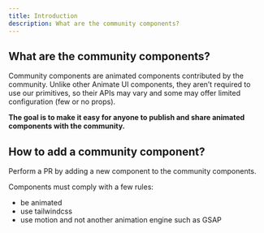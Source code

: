 ```yaml
---
title: Introduction
description: What are the community components?
---
```


## What are the community components?

Community components are animated components contributed by the community. Unlike other Animate UI components, they aren’t required to use our primitives, so their APIs may vary and some may offer limited configuration (few or no props).

**The goal is to make it easy for anyone to publish and share animated components with the community.**

## How to add a community component?

Perform a PR by adding a new component to the community components.

Components must comply with a few rules:

- be animated
- use tailwindcss
- use motion and not another animation engine such as GSAP
